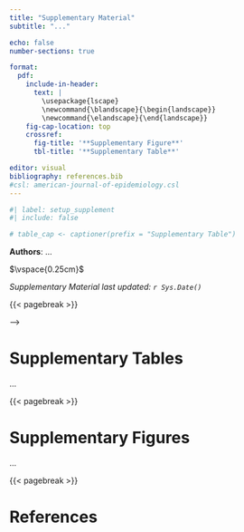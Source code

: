 ```yaml
---
title: "Supplementary Material"
subtitle: "..."

echo: false
number-sections: true

format: 
  pdf:
    include-in-header: 
      text: |
        \usepackage{lscape}
        \newcommand{\blandscape}{\begin{landscape}}
        \newcommand{\elandscape}{\end{landscape}}
    fig-cap-location: top
    crossref:
      fig-title: '**Supplementary Figure**'
      tbl-title: '**Supplementary Table**'

editor: visual
bibliography: references.bib
#csl: american-journal-of-epidemiology.csl
---
```


```r
#| label: setup_supplement
#| include: false

# table_cap <- captioner(prefix = "Supplementary Table")
```

**Authors**: ...

$\vspace{0.25cm}$

*Supplementary Material last updated: `r Sys.Date()`*

{{< pagebreak >}}

-->

# Supplementary Tables

...

{{< pagebreak >}}

# Supplementary Figures

...

{{< pagebreak >}}

# References {.unnumbered}

::: refs
:::
